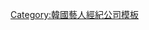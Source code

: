 {{Navbox
|name = 藍龍娛樂
|title = 藍龍娛樂 Blue Dragon Entertainment
|listclass = hlist
|titlestyle = background-color:#8BBFF5
|groupstyle = background-color:#8BBFF5
|belowstyle = background-color:#8BBFF5
|group1 = 旗下藝人
|list1  =
*[[崔載元]]
*[[林智圭]]
*[[金正憲]]
*[[金善荷]]
|below= 
}}
<noinclude>
[[Category:韓國藝人經紀公司模板]]
</noinclude>